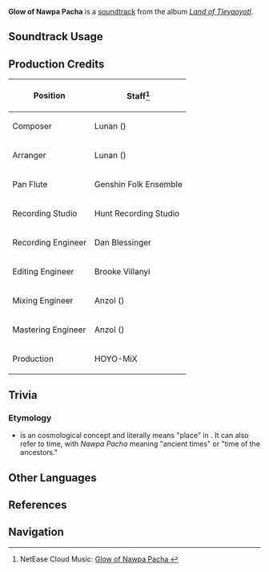 {{Stub|production credits}}
{{Soundtrack Infobox
|image          = Land of Tleyaoyotl.png
|album          = Land of Tleyaoyotl
|disc           = 2
|number         = 60
|featured       = 
|featured2      = 
|featured3      = 
|featured_disc  = 
|featured_disc2 = 
|featured_disc3 = 
|youtube_id     = FRp7uKBtK-I
|spotify_id     = 2ue54QggoTd7L70T0ohMi7
|previous       = Striving for the Wind
|next           = Whistles of Monetoo
}}
'''Glow of Nawpa Pacha''' is a [[soundtrack]] from the album ''[[Land of Tleyaoyotl]]''.

==Soundtrack Usage==
{{Soundtrack Usage
|location          = Ancestral Temple;;"Scions of the Canopy"//western outskirts
|quest             = 
|domain            = 
|eventgameplay     = 
|special_displayed = 
|special           = 
|teapot            = 
|mediaoriginal     =
}}
<!--
==Other Arrangements==
{{Files by Category Gallery|Media Using an Unreleased Arrangement of {{subst:#titleparts:{{subst:PAGENAME}}}} Soundtrack}}
-->
==Production Credits==
{| class="wikitable"
! Position
! Staff<ref>NetEase Cloud Music: [https://music.163.com/#/song?id=2635292805 Glow of Nawpa Pacha {{zh|旧世流光}}]</ref>
|-
! Composer
| Lunan ({{zh|路南}})
|-
! Arranger
| Lunan ({{zh|路南}})
|-
! Pan Flute
| Genshin Folk Ensemble
|-
! Recording Studio
| Hunt Recording Studio
|-
! Recording Engineer
| Dan Blessinger
|-
! Editing Engineer
| Brooke Villanyi
|-
! Mixing Engineer
| Anzol ({{zh|鸦雀有声}})
|-
! Mastering Engineer
| Anzol ({{zh|鸦雀有声}})
|-
! Production
| HOYO-MiX
|}

<!--
==Gallery==
<gallery>
</gallery>
-->

==Trivia==
===Etymology===
* ''{{w|Pacha}}'' is an {{w|Andean}} cosmological concept and literally means "place" in {{w|Quechua}}. It can also refer to time, with ''Nawpa Pacha'' meaning "ancient times" or "time of the ancestors."

==Other Languages==
{{Other Languages
|en      = Glow of Nawpa Pacha
|zhs     = 
|zhs_rm  = 
|zht     = 
|zht_rm  = 
|zh_tl   = 
|ja      = 
|ja_rm   = 
|ja_tl   = 
}}

==References==
{{Reflist}}

==Navigation==
{{Soundtrack Navbox|Land of Tleyaoyotl}}